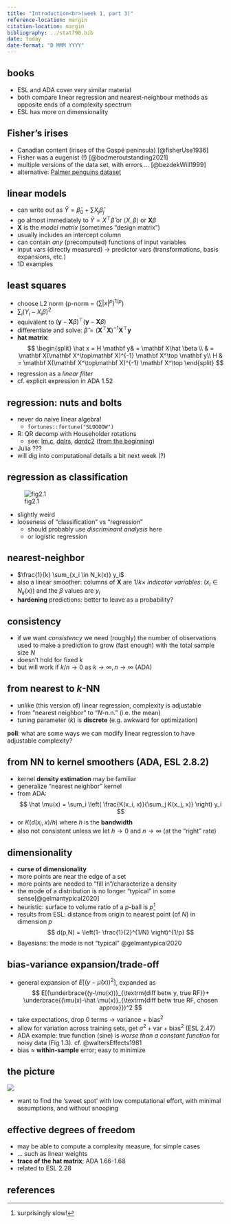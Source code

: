 ```yaml
---
title: "Introduction<br>(week 1, part 3)"
reference-location: margin
citation-location: margin
bibliography: ../stat790.bib
date: today
date-format: "D MMM YYYY"
---
```


\newcommand{\y}{\mathbf y}
\newcommand{\X}{\mathbf X}
\newcommand{\bbeta}{\boldsymbol \beta}

<!-- typically renders in docs/ dir  -->

## books

* ESL and ADA cover very similar material
* both compare linear regression and nearest-neighbour methods as opposite ends of a complexity spectrum
* ESL has more on dimensionality


## Fisher's irises

* Canadian content (irises of the Gaspé peninsula) [@fisherUse1936]
* Fisher was a eugenist (!) [@bodmeroutstanding2021]
* multiple versions of the data set, with errors ... [@bezdekWill1999]
* alternative: [Palmer penguins dataset](https://allisonhorst.github.io/palmerpenguins/)

## linear models

* can write out as $\hat Y = \hat \beta_0 + \sum X_j \hat \beta_j$
* go almost immediately to $\hat Y = X^{\top} \hat \beta$ or $\left<X, \beta\right>$ or $\mathbf X \beta$
* $\mathbf X$ is the *model matrix* (sometimes "design matrix")
* usually includes an intercept column
* can contain *any* (precomputed) functions of input variables
* input vars (directly measured) $\to$ predictor vars (transformations, basis expansions, etc.)
* 1D examples

## least squares

* choose L2 norm (p-norm = $\left( \sum |x|^p \right)^{1/p}$)
* $\sum_i (Y_i - X_i \beta)^2$
* equivalent to $(\y-\X\beta)^\top (\y-\X\beta)$
* differentiate and solve: $\hat \beta = (\X^\top\X)^{-1} \X^\top \y$
* **hat matrix**: 
$$
\begin{split}
\hat x  = H \y & =  \X \hat \beta \\
 & = \X (\X^\top\X)^{-1} \X^\top \y \\
 H &  = \X (\X^\top\X)^{-1} \X^\top
\end{split}
$$
* regression as a *linear filter*
* cf. explicit expression in ADA 1.52

## regression: nuts and bolts

* never do naive linear algebra!
   * `fortunes::fortune("SLOOOOW")`
* R: QR decomp with Householder rotations
   * see: [lm.c](https://github.com/wch/r-source/blob/79298c499218846d14500255efd622b5021c10ec/src/library/stats/src/lm.c), [dqlrs](https://github.com/wch/r-source/blob/79298c499218846d14500255efd622b5021c10ec/src/appl/dqrls.f), [dqrdc2](https://github.com/wch/r-source/blob/79298c499218846d14500255efd622b5021c10ec/src/appl/dqrdc2.f) ([from the beginning](https://github.com/wch/r-source/blob/2c986d4bcd267202c240ebb4300322d788033303/src/appl.f/dqrdc2.f))
* Julia ???
* will dig into computational details a bit next week (?)

## regression as classification

![fig2.1](../pix/boundary1.png)

* slightly weird
* looseness of "classification" vs "regression"
   * should probably use *discriminant analysis* here
   * or logistic regression

## nearest-neighbor

* $\frac{1}{k} \sum_{x_i \in N_k(x)} y_i$
* also a linear smoother: columns of $\X$ are $1/k \times$ *indicator variables*: $(x_i \in N_k(x))$ and the $\beta$ values are $y_i$
* **hardening** predictions: better to leave as a probability?

## consistency

* if we want *consistency* we need (roughly) the number of observations used to make a prediction to grow (fast enough) with the total sample size $N$
* doesn't hold for fixed $k$
* but will work if $k/n \to 0$ as $k\to \infty, n \to \infty$ (ADA)

## from nearest to $k$-NN

* unlike (this version of) linear regression, complexity is adjustable
* from "nearest neighbor" to "$N$-n.n." (i.e. the mean)
* tuning parameter ($k$) is **discrete** (e.g. awkward for optimization)

**poll**: what are some ways we can modify linear regression to have adjustable complexity?

## from NN to kernel smoothers (ADA, ESL 2.8.2)

* kernel **density estimation** may be familiar
* generalize "nearest neighbor" kernel
* from ADA:
$$
\hat \mu(x) = \sum_i \left( \frac{K(x_i, x)}{\sum_j K(x_j, x)} \right) y_i
$$
* or $K(d(x_i,x)/h)$ where $h$ is the **bandwidth**
* also not consistent unless we let $h \to 0$ and $n \to \infty$ (at the "right" rate)

## dimensionality

* **curse of dimensionality**
* more points are near the edge of a set
* more points are needed to "fill in"/characterize a density
* the mode of a distribution is no longer "typical" in some sense[@gelmantypical2020]
* heuristic: surface to volume ratio of a $p$-ball is $p$^[surprisingly slow!]
* results from ESL: distance from origin to nearest point (of $N$) in dimension $p$
$$
d(p,N) = \left(1- \frac{1}{2}^{1/N} \right)^{1/p}
$$
* Bayesians: the mode is not "typical" @gelmantypical2020

## bias-variance expansion/trade-off

* general expansion of $E[(y-\hat \mu(x))^2]$, expanded as 
$$
E[(\underbrace{(y-\mu(x))}_{\textrm{diff betw y, true RF}}+ \underbrace{(\mu(x)-\hat \mu(x)}_{\textrm{diff betw true RF, chosen approx}})^2
$$
* take expectations, drop 0 terms $\to$ variance + bias$^2$
* allow for variation across training sets, get $\sigma^2 + \mathrm{var} + \mathrm{bias}^2$ (ESL 2.47)
* ADA example: true function (sine) is *worse than a constant function* for noisy data (Fig 1.3). cf. @waltersEffects1981
* bias $\approx$ **within-sample** error; easy to minimize

## the picture

![](../pix/biasvar.png)

* want to find the 'sweet spot' with low computational effort, with minimal assumptions, and without snooping

## effective degrees of freedom

* may be able to compute a complexity measure, for simple cases
* ... such as linear weights
* **trace of the hat matrix**; ADA 1.66-1.68
* related to ESL 2.28

## references
